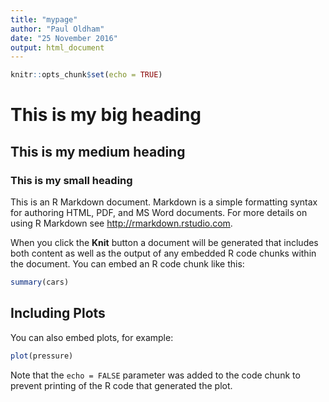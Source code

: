 ```yaml
---
title: "mypage"
author: "Paul Oldham"
date: "25 November 2016"
output: html_document
---
```


```r
knitr::opts_chunk$set(echo = TRUE)
```

# This is my big heading
## This is my medium heading
### This is my small heading

This is an R Markdown document. Markdown is a simple formatting syntax for authoring HTML, PDF, and MS Word documents. For more details on using R Markdown see <http://rmarkdown.rstudio.com>.

When you click the **Knit** button a document will be generated that includes both content as well as the output of any embedded R code chunks within the document. You can embed an R code chunk like this:

```r
summary(cars)
```

## Including Plots

You can also embed plots, for example:

```r
plot(pressure)
```

Note that the `echo = FALSE` parameter was added to the code chunk to prevent printing of the R code that generated the plot.
